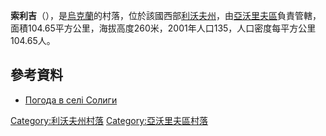 {{coord|49|55|56|N|23|32|0|E|scale:100000|display=title}}

'''索利吉'''（{{lang-uk|Солиги}}），是[[烏克蘭|烏克蘭]]的村落，位於該國西部[[利沃夫州|利沃夫州]]，由[[亞沃里夫區|亞沃里夫區]]負責管轄，面積104.65平方公里，海拔高度260米，2001年人口135，人口密度每平方公里104.65人。

==參考資料==
* [http://weather.in.ua/ua/l'vovskaja/24436 Погода в селі Солиги] {{Wayback|url=http://weather.in.ua/ua/l%27vovskaja/24436 |date=20160305091620 }}

{{DEFAULTSORT:Солиги}}
[[Category:利沃夫州村落|Category:利沃夫州村落]]
[[Category:亞沃里夫區村落|Category:亞沃里夫區村落]]


{{Lviv-geo-stub}}